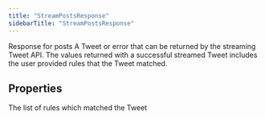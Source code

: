 ```yaml
---
title: "StreamPostsResponse"
sidebarTitle: "StreamPostsResponse"
---
```


Response for posts
A Tweet or error that can be returned by the streaming Tweet API. The values returned with a successful streamed Tweet includes the user provided rules that the Tweet matched.

## Properties

<ResponseField name="data" type="`Record`\<`string`, `any`\>">

</ResponseField>



<ResponseField name="errors" type="`any`[]">

</ResponseField>



<ResponseField name="includes" type="`Record`\<`string`, `any`\>">

</ResponseField>



<ResponseField name="matchingRules" type="`any`[]">
The list of rules which matched the Tweet
</ResponseField>



